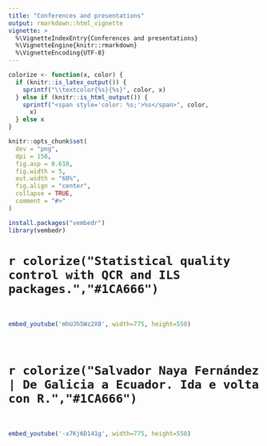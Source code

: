 ```yaml
---
title: "Conferences and presentations"
output: rmarkdown::html_vignette
vignette: >
  %\VignetteIndexEntry{Conferences and presentations}
  %\VignetteEngine{knitr::rmarkdown}
  %\VignetteEncoding{UTF-8}
---
```


```r
colorize <- function(x, color) {
  if (knitr::is_latex_output()) {
    sprintf("\\textcolor{%s}{%s}", color, x)
  } else if (knitr::is_html_output()) {
    sprintf("<span style='color: %s;'>%s</span>", color,
      x)
  } else x
}
```
```r
knitr::opts_chunk$set(
  dev = "png",
  dpi = 150,
  fig.asp = 0.618,
  fig.width = 5,
  out.width = "60%",
  fig.align = "center",
  collapse = TRUE,
  comment = "#>"
)
```
```r
install.packages("vembedr")
library(vembedr)
```

# `r colorize("Statistical quality control with QCR and ILS packages.","#1CA666")`

<br>

```r
embed_youtube('mhUJh5Wz2X8', width=775, height=550)
```
<br>

# `r colorize("Salvador Naya Fernández | De Galicia a Ecuador. Ida e volta con R.","#1CA666")`

<br>

```r
embed_youtube('-x7Kj6D141g', width=775, height=550)
```



